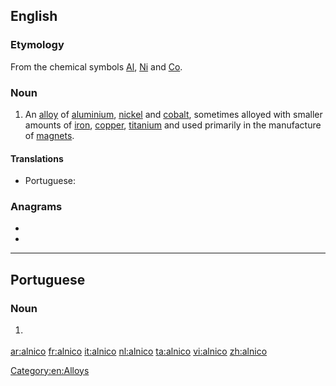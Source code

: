 ==English==

===Etymology===
From the chemical symbols [[Al]], [[Ni]] and [[Co]].

===Noun===
{{en-noun}}
{{wikipedia}}

# An [[alloy]] of [[aluminium]], [[nickel]] and [[cobalt]], sometimes alloyed with smaller amounts of [[iron]], [[copper]], [[titanium]] and used primarily in the manufacture of [[magnet]]s.

====Translations====
{{trans-top|alloy of aluminium, nickel and cobalt}}
* Portuguese: {{t|pt|alnico|m}}
{{trans-mid}}
{{trans-bottom}}

===Anagrams===
* {{l|en|Nicola}}
* {{l|en|oilcan}}

[[Category:en:Alloys]]

----

==Portuguese==

===Noun===
{{pt-noun|m|-}}

# {{l|en|alnico}} {{gloss|alloy of aluminium, nickel and cobalt}}

{{catlangcode|pt|Alloys}}

[[ar:alnico]]
[[fr:alnico]]
[[it:alnico]]
[[nl:alnico]]
[[ta:alnico]]
[[vi:alnico]]
[[zh:alnico]]
